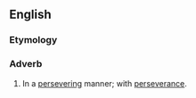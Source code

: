==English==

===Etymology===
{{suffix|en|persevering|ly}}

===Adverb===
{{en-adv}}

# In a [[persevering]] manner; with [[perseverance]].